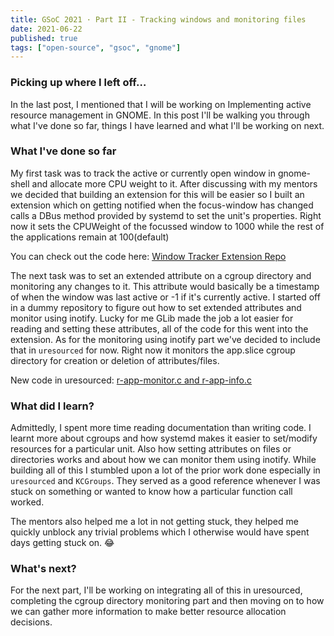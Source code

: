 ```yaml
---
title: GSoC 2021 · Part II - Tracking windows and monitoring files
date: 2021-06-22
published: true
tags: ["open-source", "gsoc", "gnome"]
---
```


### Picking up where I left off…
In the last post, I mentioned that I will be working on Implementing active resource management in GNOME.
In this post I'll be walking you through what I've done so far, things I have learned and what I'll be working on next.

### What I've done so far
My first task was to track the active or currently open window in gnome-shell and allocate more CPU weight to it. 
After discussing with my mentors we decided that building an extension for this will be easier so I built an extension 
which on getting notified when the focus-window has changed calls a DBus method provided by systemd to set the unit's properties.
Right now it sets the CPUWeight of the focussed window to 1000 while the rest of the applications remain at 100(default)

You can check out the code here: [Window Tracker Extension Repo](https://gitlab.gnome.org/nishalkulkarni/window-tracker-extension)

The next task was to set an extended attribute on a cgroup directory and monitoring any changes to it.
This attribute would basically be a timestamp of when the window was last active or -1 if it's currently active.
I started off in a dummy repository to figure out how to set extended attributes and monitor using inotify.
Lucky for me GLib made the job a lot easier for reading and setting these attributes, all of the code for this went into the extension.
As for the monitoring using inotify part we've decided to include that in `uresourced` for now.
Right now it monitors the app.slice cgroup directory for creation or deletion of attributes/files.

New code in uresourced: [r-app-monitor.c and r-app-info.c](https://gitlab.freedesktop.org/nishalkulkarni/uresourced/-/tree/app_monitor/src)

### What did I learn?
Admittedly, I spent more time reading documentation than writing code. 
I learnt more about cgroups and how systemd makes it easier to set/modify resources for a particular unit.
Also how setting attributes on files or directories works and about how we can monitor them using inotify. 
While building all of this I stumbled upon a lot of the prior work done especially in `uresourced` and `KCGroups`.
They served as a good reference whenever I was stuck on something or wanted to know how a particular function call worked.

The mentors also helped me a lot in not getting stuck, 
they helped me quickly unblock any trivial problems which I otherwise would have spent days getting stuck on. 😂

### What's next?
For the next part, I'll be working on integrating all of this in uresourced, completing the cgroup directory monitoring part 
and then moving on to how we can gather more information to make better resource allocation decisions.